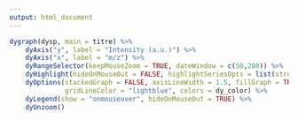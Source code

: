 ```yaml
---
output: html_document
---
```


```r
dygraph(dysp, main = titre) %>%
    dyAxis("y", label = "Intensity (a.u.)") %>% 
    dyAxis("x", label = "m/z") %>%
    dyRangeSelector(keepMouseZoom = TRUE, dateWindow = c(50,200)) %>%
    dyHighlight(hideOnMouseOut = FALSE, highlightSeriesOpts = list(strokeWidth = 2)) %>% 
    dyOptions(stackedGraph = FALSE, axisLineWidth = 1.5, fillGraph = TRUE,
              gridLineColor = "lightblue", colors = dy_color) %>%
    dyLegend(show = "onmouseover", hideOnMouseOut = TRUE) %>% 
    dyUnzoom()
```

